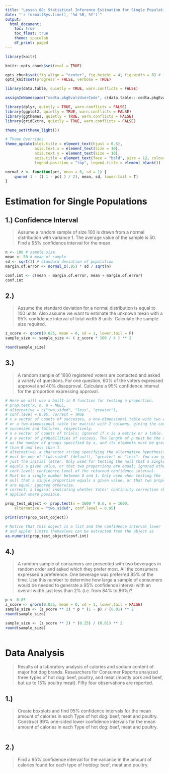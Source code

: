 ```yaml
---
title: "Lesson 08: Statistical Inference Estimation for Single Populations"
date: "`r format(Sys.time(), '%d %B, %Y')`"
output:
  html_document:
    toc: true
    toc_float: true
    theme: spacelab
    df_print: paged
---
```


```r
library(knitr)

knitr::opts_chunk$set(eval = TRUE)

opts_chunk$set(fig.align = "center", fig.height = 4, fig.width = 8) # for html
opts_knit$set(progress = FALSE, verbose = TRUE)

```

```r

library(data.table, quietly = TRUE, warn.conflicts = FALSE)

assignInNamespace("cedta.pkgEvalsUserCode", c(data.table:::cedta.pkgEvalsUserCode, "rtvs"), "data.table")

library(dplyr, quietly = TRUE, warn.conflicts = FALSE)
library(ggplot2, quietly = TRUE, warn.conflicts = FALSE)
library(ggthemes, quietly = TRUE, warn.conflicts = FALSE)
library(gridExtra, quietly = TRUE, warn.conflicts = FALSE)

theme_set(theme_light())

# Theme Overrides
theme_update(plot.title = element_text(hjust = 0.5),
			 axis.text.x = element_text(size = 10),
			 axis.text.y = element_text(size = 10),
			 axis.title = element_text(face = "bold", size = 12, colour = "steelblue4"),
			 legend.position = "top", legend.title = element_blank())

```

```r

normal_z <- function(pct, mean = 0, sd = 1) {
    qnorm( 1 - (( 1 - pct ) / 2), mean, sd, lower.tail = T)
}

```

# Estimation for Single Populations

## 1.) Confidence Interval

> Assume a random sample of size 100 is drawn from a normal distribution with variance 1. The average
value of the sample is 50. Find a 95% confidence interval for the mean.

```r

n <- 100 # sample size
mean <- 50 # mean of sample
sd <- sqrt(1) # standard deviation of population
margin.of.error <- normal_z(.95) * sd / sqrt(n)

conf.int <- c(mean - margin.of.error, mean + margin.of.error)
conf.int

```

## 2.)

> Assume the standard deviation for a normal distribution is equal to 100 units. Also assume we want
to estimate the unknown mean with a 95% confidence interval of total width 8 units. Calculate the
sample size required.


```r

z_score <- qnorm(0.025, mean = 0, sd = 1, lower.tail = F)
sample_size <- sample_size <- ( z_score * 100 / 4 ) ** 2

round(sample_size)

```

## 3.) 

> A random sample of 1600 registered voters are contacted and asked a variety of questions. For one
question, 60% of the voters expressed approval and 40% disapproval. Calculate a 95% confidence
interval for the proportion expressing approval.


```r

# Here we will use a built-in R function for testing a proportion.
# prop.test(x, n, p = NULL,
# alternative = c("two.sided", "less", "greater"),
# conf.level = 0.95, correct = TRUE
# x a vector of counts of successes, a one-dimensional table with two entries,
# or a two-dimensional table (or matrix) with 2 columns, giving the counts of
# successes and failures, respectively.
# n a vector of counts of trials; ignored if x is a matrix or a table.
# p a vector of probabilities of success. The length of p must be the same
# as the number of groups specified by x, and its elements must be greater
# than 0 and less than 1.
# alternative: a character string specifying the alternative hypothesis,
# must be one of "two.sided" (default), "greater" or "less". You can specify
# just the initial letter. Only used for testing the null that a single proportion
# equals a given value, or that two proportions are equal; ignored otherwise.
# conf.level: confidence level of the returned confidence interval.
# Must be a single number between 0 and 1. Only used when testing the
# null that a single proportion equals a given value, or that two proportions
# are equal; ignored otherwise.
# correct: a logical indicating whether Yates' continuity correction should be
# applied where possible.

prop_test_object <- prop.test(x = 1600 * 0.6, n = 1600,
    alternative = "two.sided", conf.level = 0.95)

print(str(prop_test_object))

# Notice that this object is a list and the confidence interval lower
# and uppler limits themselves can be extracted from the object as
as.numeric(prop_test_object$conf.int)

```

## 4.)

> A random sample of consumers are presented with two beverages in random order and asked which
they prefer most. All the consumers expressed a preference. One beverage was preferred 85% of the
time. Use this number to determine how large a sample of consumers would be needed to generate a
95% confidence interval with an overall width just less than 2% (i.e. from 84% to 86%)?

```r

p <- 0.85
z_score <- qnorm(0.025, mean = 0, sd = 1, lower.tail = FALSE)
sample_size <- (z_score ** 2) * p * (1 - p) / (0.01) ** 2
round(sample_size)

sample_size <- (z_score ** 2) * (0.25) / (0.01) ** 2
round(sample_size)
 
```

# Data Analysis

> Results of a laboratory analysis of calories and sodium content of major hot dog brands.
Researchers for Consumer Reports analyzed three types of hot dog: beef, poultry, and meat (mostly pork
and beef, but up to 15% poultry meat). Fifty four observations are reported.

## 1.)

> Create boxplots and find 95% confidence intervals for the mean amount of calories in each Type of hot
dog: beef, meat and poultry. Construct 99% one-sided lower confidence intervals for the mean amount
of calories in each Type of hot dog: beef, meat and poultry.


```r

```

## 2.)

> Find a 95% confidence interval for the variance in the amount of calories found for each type of hotdog:
beef, meat and poultry.


```r

```
